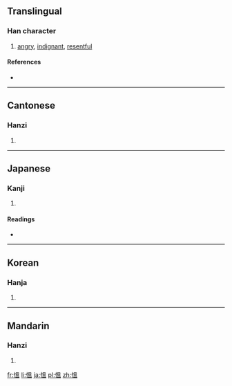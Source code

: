{{also|愠}}
==Translingual==

===Han character===
{{Han char|rn=61|rad=心|as=10|sn=13|four=9601<sub>7</sub>|canj=心田人廿 (PWOT)}}

# [[angry]], [[indignant]], [[resentful]]

====References====
* {{Han ref|kx=0398.110|dkj=11059|dj=0734.010|hdz=42337.030|uh=614D|ud=24909|bh=B759|bd=46937}}

----

==Cantonese==

===Hanzi===
{{yue-hanzi|jyut=wan3|y=wan3|sim=愠}}

# {{defn|lang=yue|sort=心10}}

----

==Japanese==

===Kanji===
{{ja-kanji|grade=|rs=心10}}

# {{defn|lang=ja|sort=心10}}

====Readings====
* {{ja-readings|on=[[うん]] (un), [[おん]] (on)|kun=[[うらむ]] (uramu), [[いかる]] (ikaru)}}

----

==Korean==

===Hanja===
{{ko-hanja|hangeul=온|eumhun=|rv=on|mr=on|y=on}}

# {{defn|lang=ko|sort=心10}}

----

==Mandarin==

===Hanzi===
{{cmn-hanzi|sim=愠|pin=[[yùn]] ([[yun4]]), [[zhé]] ([[zhe2]])|wg=yün<sup>4</sup>, che<sup>2</sup>}}

# {{defn|lang=cmn|sort=心10}}

[[fr:慍]]
[[li:慍]]
[[ja:慍]]
[[pl:慍]]
[[zh:慍]]